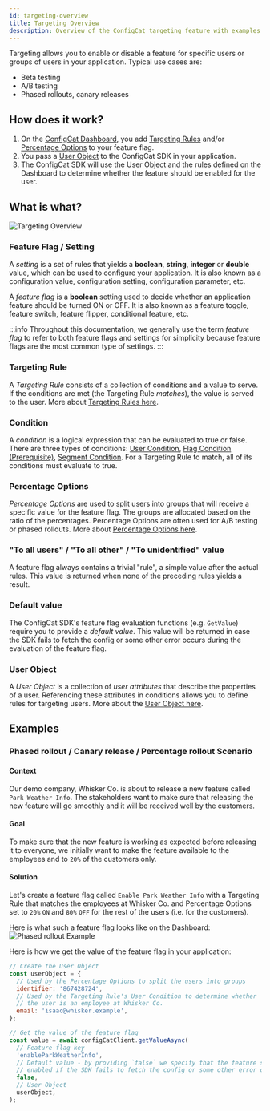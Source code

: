 ```yaml
---
id: targeting-overview
title: Targeting Overview
description: Overview of the ConfigCat targeting feature with examples.
---
```


Targeting allows you to enable or disable a feature for specific users or groups of users in your application. Typical use cases are:

- Beta testing
- A/B testing
- Phased rollouts, canary releases

## How does it work?

1. On the <a href="https://app.configcat.com" target="_blank">ConfigCat Dashboard</a>, you add
   [Targeting Rules](../targeting-rule/targeting-rule-overview) and/or [Percentage Options](../percentage-options) to your feature flag.
2. You pass a [User Object](../user-object) to the ConfigCat SDK in your application.
3. The ConfigCat SDK will use the User Object and the rules defined on the Dashboard to determine whether the feature should be enabled for the user.

## What is what?

![Targeting Overview](/assets/targeting/targeting-overview/targeting.png)

### Feature Flag / Setting

A _setting_ is a set of rules that yields a **boolean**, **string**, **integer** or **double** value, which can be used
to configure your application. It is also known as a configuration value, configuration setting, configuration parameter, etc.

A _feature flag_ is a **boolean** setting used to decide whether an application feature should be turned ON or OFF.
It is also known as a feature toggle, feature switch, feature flipper, conditional feature, etc.

:::info
Throughout this documentation, we generally use the term _feature flag_ to refer to both feature flags and settings for
simplicity because feature flags are the most common type of settings.
:::

### Targeting Rule

A _Targeting Rule_ consists of a collection of conditions and a value to serve. If the conditions are met (the Targeting
Rule _matches_), the value is served to the user. More about [Targeting Rules here](../targeting-rule/targeting-rule-overview).

### Condition

A _condition_ is a logical expression that can be evaluated to true or false. There are three types of conditions:
[User Condition](../targeting-rule/user-condition), [Flag Condition (Prerequisite)](../targeting-rule/flag-condition),
[Segment Condition](../targeting-rule/segment-condition). For a Targeting Rule to match, all of its conditions must evaluate to true.

### Percentage Options

_Percentage Options_ are used to split users into groups that will receive a specific value for the feature flag.
The groups are allocated based on the ratio of the percentages. Percentage Options are often used for A/B testing or
phased rollouts. More about [Percentage Options here](../percentage-options).

### "To all users" / "To all other" / "To unidentified" value

A feature flag always contains a trivial "rule", a simple value after the actual rules. This value is returned when
none of the preceding rules yields a result.

### Default value

The ConfigCat SDK's feature flag evaluation functions (e.g. `GetValue`) require you to provide a _default value_. This
value will be returned in case the SDK fails to fetch the config or some other error occurs during the evaluation of the feature flag.

### User Object

A _User Object_ is a collection of _user attributes_ that describe the properties of a user. Referencing these attributes
in conditions allows you to define rules for targeting users. More about the [User Object here](../user-object).

## Examples

### Phased rollout / Canary release / Percentage rollout Scenario

#### Context

Our demo company, Whisker Co. is about to release a new feature called `Park Weather Info`. The stakeholders want to make
sure that releasing the new feature will go smoothly and it will be received well by the customers.

#### Goal

To make sure that the new feature is working as expected before releasing it to everyone, we initially want to make the
feature available to the employees and to `20%` of the customers only.

#### Solution

Let's create a feature flag called `Enable Park Weather Info` with a Targeting Rule that matches the employees at
Whisker Co. and Percentage Options set to `20%` `ON` and `80%` `OFF` for the rest of the users (i.e. for the customers).

Here is what such a feature flag looks like on the Dashboard:
![Phased rollout Example](../../static/assets/targeting/targeting-overview/phased-rollout.png)

Here is how we get the value of the feature flag in your application:

```js
// Create the User Object
const userObject = {
  // Used by the Percentage Options to split the users into groups
  identifier: '867428724',
  // Used by the Targeting Rule's User Condition to determine whether
  // the user is an employee at Whisker Co.
  email: 'isaac@whisker.example',
};

// Get the value of the feature flag
const value = await configCatClient.getValueAsync(
  // Feature flag key
  'enableParkWeatherInfo',
  // Default value - by providing `false` we specify that the feature should not be
  // enabled if the SDK fails to fetch the config or some other error occurs
  false,
  // User Object
  userObject,
);
```
